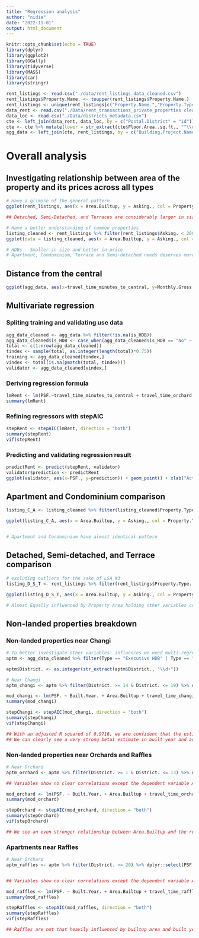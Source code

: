 ```yaml
---
title: "Regression analysis"
author: "nidie"
date: "2022-11-01"
output: html_document
---
```


```r
knitr::opts_chunk$set(echo = TRUE)
library(dplyr)
library(ggplot2)
library(GGally)
library(tidyverse)
library(MASS)
library(car)
library(stringr)
```


```r
rent_listings <- read.csv("./data/rent_listings_data_cleaned.csv")
rent_listings$Property.Name. <- toupper(rent_listings$Property.Name.)
rent_listings <- unique(rent_listings[c("Property.Name.","Property.Type.","Asking.","Area.","travel_time_changi","travel_time_orchard","travel_time_raffles","District.","Bedrooms.","Bathrooms.","Asking.","Area.Builtup","is_HDB","Built.Year.","PSF.")])
data_rent <- read.csv("./Data/rent_transactions_private_properties cleaned.csv")
data_loc <- read.csv("./Data/districts_metadata.csv")
cte <- left_join(data_rent, data_loc, by = c("Postal.District" = "id"))
cte <- cte %>% mutate(lower = str_extract(cte$Floor.Area..sq.ft., "^\\d+(?=\\s)")) %>% mutate(upper = str_extract(cte$Floor.Area..sq.ft., "(?<=\\s)\\d+"))
agg_data <- left_join(cte, rent_listings, by = c("Building.Project.Name" = "Property.Name.")) %>% filter(Area.Builtup >= lower & Area.Builtup <= upper)
```


# Overall analysis
## Investigating relationship between area of the property and its prices across all types
```r
# Have a glimpse of the general pattern
ggplot(rent_listings, aes(x = Area.Builtup, y = Asking., col = Property.Type.)) + geom_point(size = 0.8)

## Detached, Semi-Detached, and Terraces are considerably larger in size and price

# Have a better understanding of common properties
listing_cleaned <- rent_listings %>% filter(rent_listings$Asking. < 20000 & rent_listings$Area. < 2500)
ggplot(data = listing_cleaned, aes(x = Area.Builtup, y = Asking., col = Property.Type.)) + geom_point(size = 0.8)

# HDBs - Smaller in size and better in price
# Apartment, Condominium, Terrace and Semi-detached needs deserves more analysis
```

## Distance from the central
```r
ggplot(agg_data, aes(x=travel_time_minutes_to_central, y=Monthly.Gross.Rent...)) + geom_point(size = 0.8) + geom_smooth(method = "lm")
```

## Multivariate regression
### Spliting training and validating use data
```r
agg_data_cleaned <- agg_data %>% filter(!is.na(is_HDB))
agg_data_cleaned$is_HDB <- case_when(agg_data_cleaned$is_HDB == "No" ~ 0, TRUE ~ 1)
total <- c(1:nrow(agg_data_cleaned))
tindex <- sample(total, as.integer(length(total)*0.75))
training <- agg_data_cleaned[tindex,]
vindex <- total[is.na(pmatch(total, tindex))]
validator <- agg_data_cleaned[vindex,]
```

### Deriving regression formula
```r
lmRent <- lm(PSF.~travel_time_minutes_to_central + travel_time_orchard + travel_time_raffles + Bathrooms. + Bedrooms. + Built.Year. + Area.Builtup + is_HDB, data = agg_data_cleaned)
summary(lmRent)
```

### Refining regressors with stepAIC
```r
stepRent <- stepAIC(lmRent, direction = "both")
summary(stepRent)
vif(stepRent)
```

### Predicting and validating regression result
```r
predictRent <- predict(stepRent, validator)
validator$prediction <- predictRent
ggplot(validator, aes(x=PSF., y=prediction)) + geom_point() + xlab("Actual Monthly Rent") + ylab("Predicted Rent") + geom_smooth(method = "lm")
```


## Apartment and Condominium comparison
```r
listing_C_A <- listing_cleaned %>% filter(listing_cleaned$Property.Type. %in% c("Condominium", "Apartment") & listing_cleaned$Area.Builtup >= 300)

ggplot(listing_C_A, aes(x = Area.Builtup, y = Asking., col = Property.Type.)) + geom_point(size = 0.8) + geom_smooth(method = "lm")


# Apartment and Condominium have almost identical pattern
```

## Detached, Semi-detached, and Terrace comparison
```r
# excluding outliers for the sake of LSA #3
listing_D_S_T <- rent_listings %>% filter(rent_listings$Property.Type. %in% c("Detached", "Semi-Detached", "Terrace") & rent_listings$Asking. <= 100000)

ggplot(listing_D_S_T, aes(x = Area.Builtup, y = Asking., col = Property.Type.)) + geom_point(size = 0.8) + geom_smooth(method = "lm")

# Almost Equally influenced by Property Area holding other variables constant
```

## Non-landed properties breakdown
### Non-landed properties near Changi
```r
# To better investigate other variables' influences we need multi-regressor regression
aptm <- agg_data_cleaned %>% filter(Type == "Executive HDB" | Type == "Non-landed Properties") %>% dplyr::select(District., PSF., Built.Year., Area.Builtup, travel_time_changi, travel_time_orchard, travel_time_raffles, Bathrooms., Bedrooms.)

aptm$District. <- as.integer(str_extract(aptm$District., "\\d+"))

# Near Changi
aptm_changi <- aptm %>% filter(District. >= 14 & District. <= 19) %>% dplyr::select(PSF., Built.Year., Area.Builtup, travel_time_changi, Bathrooms., Bedrooms.)

mod_changi <- lm(PSF. ~ Built.Year. + Area.Builtup + travel_time_changi + Bathrooms. + Bedrooms., method = "lm", data = aptm_changi)
summary(mod_changi)

stepChangi <- stepAIC(mod_changi, direction = "both")
summary(stepChangi)
vif(stepChangi)

## With an adjusted R squared of 0.9716, we are confident that the estimate does fit the dataset
## We can clearly see a very strong beta1 estimate in built year and area, which denotes that for apartments that are 1 year newer, it is 5.06 more expensive. For each additional sqft there is an increase in price of 4.64. We can also observe a negative correlation between travel time to Changi Airport and the rent price, which makes sense by common understanding.
```

### Non-landed properties near Orchards and Raffles
```r
# Near Orchard
aptm_orchard <- aptm %>% filter(District. >= 1 & District. <= 13) %>% dplyr::select(PSF., Built.Year., Area.Builtup, travel_time_orchard, Bedrooms., Bathrooms.)

## Variables show no clear correlations except the dependent variable Asking.. We are safe to continue our regression

mod_orchard <- lm(PSF. ~ Built.Year. + Area.Builtup + travel_time_orchard + Bedrooms. + Bathrooms., method = "lm", data = aptm_orchard)
summary(mod_orchard)

stepOrchard <- stepAIC(mod_orchard, direction = "both")
summary(stepOrchard)
vif(stepOrchard)

## We see an even stronger relationship between Area.Builtup and the rent price in regions near Orchards.
```

### Apartments near Raffles
```r
# Near Orchard
aptm_raffles <- aptm %>% filter(District. >= 20) %>% dplyr::select(PSF., Built.Year., Area.Builtup, travel_time_raffles, Bathrooms., Bedrooms.)


## Variables show no clear correlations except the dependent variable Asking.. We are safe to continue our regression

mod_raffles <- lm(PSF. ~ Built.Year. + Area.Builtup + travel_time_raffles + Bathrooms. + Bedrooms., method = "lm", data = aptm_raffles)
summary(mod_raffles)

stepRaffles <- stepAIC(mod_raffles, direction = "both")
summary(stepRaffles)
vif(stepRaffles)

## Raffles are not that heavily influenced by builtup area and built year compared to other regions near Orchards and Changi
```